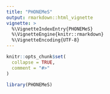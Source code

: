 ```yaml
---
title: "PHONEMeS"
output: rmarkdown::html_vignette
vignette: >
  %\VignetteIndexEntry{PHONEMeS}
  %\VignetteEngine{knitr::rmarkdown}
  %\VignetteEncoding{UTF-8}
---
```


```r
knitr::opts_chunk$set(
  collapse = TRUE,
  comment = "#>"
)
```

```r
library(PHONEMeS)
```
